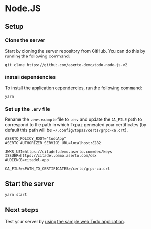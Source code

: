 # Node.JS

## Setup

### Clone the server
Start by cloning the server repository from GitHub. You can do this by running the following command:
```
git clone https://github.com/aserto-demo/todo-node-js-v2
```

### Install dependencies
To install the application dependencies, run the following command:
```
yarn
```

### Set up the `.env` file
Rename the `.env.example` file to `.env` and update the `CA_FILE` path to correspond to the path in which Topaz generated your certificates (by default this path will be `~/.config/topaz/certs/grpc-ca.crt`).

```
ASERTO_POLICY_ROOT="todoApp"
ASERTO_AUTHORIZER_SERVICE_URL=localhost:8282

JWKS_URI=https://citadel.demo.aserto.com/dex/keys
ISSUER=https://citadel.demo.aserto.com/dex
AUDIENCE=citadel-app

CA_FILE=<PATH_TO_CERTIFICATES>/certs/grpc-ca.crt
```

## Start the server
```
yarn start
```
## Next steps
Test your server by [using the sample web Todo application](/docs/getting-started/samples/test-application).
